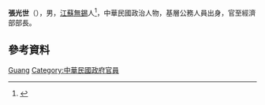 {{Otheruses|other=名为张光世的其他人物|張鳳翔 (弘治進士)}}
{{Infobox_officeholder
| name = 張光世
| nickname = 
| image = 19690703張光世.jpg
| order = {{ROC}}第14任[[中華民國經濟部|經濟部]]部長
| term_start = 1978年6月1日
| term_end = 1981年12月1日
| premierroc = [[孫運璿|孫運璿]]
| predecessor = [[孫運璿|孫運璿]]
| successor = [[趙耀東|趙耀東]]
| birth_date = {{Birth date|1913|3|7}}
| birth_place = {{ROC-1912}}[[江蘇省_(中華民國)|江蘇省]][[無錫縣|無錫縣]]
| nationality = {{ROC}}
| death_date = {{Death date and age|1989|6|6|1913|3|7}}
| death_place =
| 墓地 =
| spouse = 
| children = 
| parents = 
| party = 
| sex = 男
| educate = 
*[[國立清華大學|北平國立清華大學]]化學系學士（1935）
| past = 
*[[陸軍軍官學校|陸軍軍官學校]]化學教官
*[[國民政府|國民政府]][[交通部公路總局|交通部公路總局]]第22煉油廠工程師
*[[國民政府軍事委員會|國民政府軍事委員會]]運輸統制局煉油廠廠長
*[[臺灣中油|中國石油公司]]新竹研究所工程師
*中國石油公司嘉義溶劑廠副廠長
*中國石油公司營業處經理
*中國石油公司協理
*[[經濟部國營事業委員會|經濟部公營事業企業化委員會]]第1組組長
*[[經濟部國營事業委員會|經濟部國營事業委員會]]執行長（1969）
*經濟部常務次長（1969－1972）
*經濟部政務次長(1972－)
*經濟部部長（1978－1981）
*[[中華民國對外貿易發展協會|中華民國對外貿易發展協會]]董事長（1981－）
}}
'''張光世'''（{{bd|1913年||1989年}}），男，[[江蘇|江蘇]][[無錫|無錫]]人<ref> {{Cite book | author = 戴寶村 | title = 臺灣全志 | publisher = [[國史館|國史館]]臺灣文獻館 | date = 2004 | ISBN = 9789570194401 | accessdate = 2020-11-08 | language = zh  }} </ref>，中華民國政治人物，基層公務人員出身，官至經濟部部長。

==參考資料==
{{reflist}}

{{Authority control}}
{{DEFAULTSORT:Zhang张}}
[[Category:张姓|Guang]]
[[Category:中華民國政府官員|Category:中華民國政府官員]]